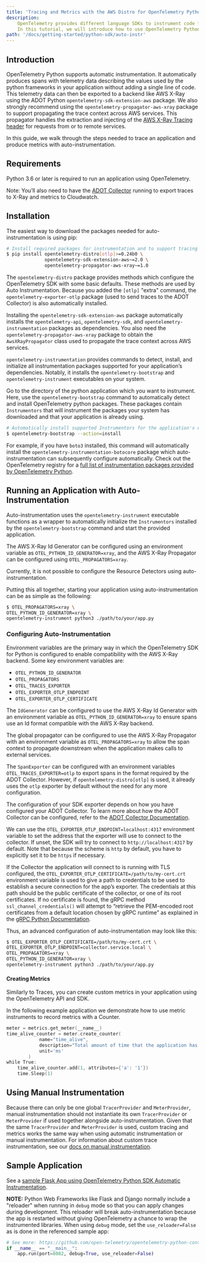 ```yaml
---
title: 'Tracing and Metrics with the AWS Distro for OpenTelemetry Python Auto-Instrumentation and X-Ray/Cloudwatch'
description:
    OpenTelemetry provides different language SDKs to instrument code for collecting telemetry data in the application.
    In this tutorial, we will introduce how to use OpenTelemetry Python SDK for traces and metrics instrumentation in the application...
path: '/docs/getting-started/python-sdk/auto-instr'
---
```



## Introduction

OpenTelemetry Python supports automatic instrumentation. It automatically produces spans with telemetry data describing the values used by the python frameworks in your application without adding a single line of code. This telemetry data can then be exported to a backend like AWS X-Ray using the ADOT Python `opentelemetry-sdk-extension-aws` package. We also strongly recommend using the `opentelemetry-propagator-aws-xray` package to support propagating the trace context across AWS services. This propagator handles the extraction and injecting of the [AWS X-Ray Tracing header](https://docs.aws.amazon.com/xray/latest/devguide/xray-concepts.html#xray-concepts-tracingheader) for requests from or to remote services.

In this guide, we walk through the steps needed to trace an application and produce metrics with auto-instrumentation.

<SectionSeparator />

## Requirements

Python 3.6 or later is required to run an application using OpenTelemetry.

Note: You’ll also need to have the [ADOT Collector](https://aws-otel.github.io/docs/getting-started/collector) running to export traces to X-Ray and metrics to Cloudwatch.

<SectionSeparator />

## Installation

The easiest way to download the packages needed for auto-instrumentation is using pip:

```bash
# Install required packages for instrumentation and to support tracing with AWS X-Ray
$ pip install opentelemetry-distro[otlp]>=0.24b0 \
              opentelemetry-sdk-extension-aws~=2.0 \
              opentelemetry-propagator-aws-xray~=1.0
```

The `opentelemetry-distro` package provides methods which configure the OpenTelemetry SDK with some basic defaults. These methods are used by Auto Instrumentation. Because you added the `[otlp]` "extra" command, the `opentelemetry-exporter-otlp` package (used to send traces to the ADOT Collector) is also automatically installed.

Installing the `opentelemetry-sdk-extension-aws` package automatically installs the `opentelemetry-api`, `opentelemetry-sdk`, and `opentelemetry-instrumentation` packages as dependencies. You also need the `opentelemetry-propagator-aws-xray` package to obtain the `AwsXRayPropagator` class used to propagate the trace context across AWS services.

`opentelemetry-instrumentation` provides commands to detect, install, and initialize all instrumentation packages supported for your application’s dependencies. Notably, it installs the `opentelemetry-bootstrap` and `opentelemetry-instrument` executables on your system.

Go to the directory of the python application which you want to instrument. Here, use the `opentelemetry-bootstrap` command to automatically detect and install OpenTelemetry python packages. These packages contain `Instrumentors` that will instrument the packages your system has downloaded and that your application is already using.

```bash
# Automatically install supported Instrumentors for the application's dependencies
$ opentelemetry-bootstrap --action=install
```

For example, if you have `boto3` installed, this command will automatically install the `opentelemetry-instrumentation-botocore` package which auto-instrumentation can subsequently configure automatically. Check out the OpenTelemetry registry for a [full list of instrumentation packages provided by OpenTelemetry Python](https://opentelemetry.io/registry/?s=&component=instrumentation&language=python).

## Running an Application with Auto-Instrumentation

Auto-instrumentation uses the `opentelemetry-instrument` executable functions as a wrapper to automatically initialize the `Instrumentors` installed by the `opentelemetry-bootstrap` command and start the provided application.

The AWS X-Ray Id Generator can be configured using an environment variable as `OTEL_PYTHON_ID_GENERATOR=xray`, and the AWS X-Ray Propagator can be configured using `OTEL_PROPAGATORS=xray`.

Currently, it is not possible to configure the Resource Detectors using auto-instrumentation.

Putting this all together, starting your application using auto-instrumentation can be as simple as the following:

```bash
$ OTEL_PROPAGATORS=xray \
OTEL_PYTHON_ID_GENERATOR=xray \
opentelemetry-instrument python3 ./path/to/your/app.py
```

### Configuring Auto-Instrumentation

Environment variables are the primary way in which the OpenTelemetry SDK for Python is configured to enable compatibility with the AWS X-Ray backend. Some key environment variables are:

* `OTEL_PYTHON_ID_GENERATOR`
* `OTEL_PROPAGATORS`
* `OTEL_TRACES_EXPORTER`
* `OTEL_EXPORTER_OTLP_ENDPOINT`
* `OTEL_EXPORTER_OTLP_CERTIFICATE`

The `IdGenerator` can be configured to use the AWS X-Ray Id Generator with an environment variable as `OTEL_PYTHON_ID_GENERATOR=xray` to ensure spans use an Id format compatible with the AWS X-Ray backend.

The global propagator can be configured to use the AWS X-Ray Propagator with an environment variable as `OTEL_PROPAGATORS=xray` to allow the span context to propagate downstream when the application makes calls to external services.

The `SpanExporter` can be configured with an environment variables `OTEL_TRACES_EXPORTER=otlp` to export spans in the format required by the ADOT Collector. However, if `opentelemetry-distro[otlp]` is used, it already uses the `otlp` exporter by default without the need for any more configuration.

The configuration of your SDK exporter depends on how you have configured your ADOT Collector. To learn more about how the ADOT Collector can be configured, refer to the [ADOT Collector Documentation](https://aws-otel.github.io/docs/getting-started/collector).

We can use the `OTEL_EXPORTER_OTLP_ENDPOINT=localhost:4317` environment variable to set the address that the exporter will use to connect to the collector. If unset, the SDK will try to connect to `http://localhost:4317` by default. Note that because the scheme is `http` by default, you have to explicitly set it to be `https` if necessary.

If the Collector the application will connect to is running with TLS configured, the `OTEL_EXPORTER_OTLP_CERTIFICATE=/path/to/my-cert.crt` environment variable is used to give a path to credentials to be used to establish a secure connection for the app’s exporter. The credentials at this path should be the public certificate of the collector, or one of its root certificates. If no certificate is found, the gRPC method `ssl_channel_credentials()` will attempt to “retrieve the PEM-encoded root certificates from a default location chosen by gRPC runtime” as explained in the [gRPC Python Documentation](https://grpc.github.io/grpc/python/grpc.html?highlight=ssl_channel_credentials).

Thus, an advanced configuration of auto-instrumentation may look like this:

```bash
$ OTEL_EXPORTER_OTLP_CERTIFICATE=/path/to/my-cert.crt \
OTEL_EXPORTER_OTLP_ENDPOINT=collector.service.local \
OTEL_PROPAGATORS=xray \
OTEL_PYTHON_ID_GENERATOR=xray \
opentelemetry-instrument python3 ./path/to/your/app.py
```

#### Creating Metrics

Similarly to Traces, you can create custom metrics in your application using the OpenTelemetry API and SDK.

In the following example application we demonstrate how to use metric instruments to record metrics with a Counter.
```go lineNumbers=true
meter = metrics.get_meter(__name__)
time_alive_counter = meter.create_counter(
            name="time_alive",
            description="Total amount of time that the application has been alive",
            unit='ms'
        )
while True:
    time_alive_counter.add(1, attributes={'a': '1'})
    time.Sleep(1)
```

<SectionSeparator />

## Using Manual Instrumentation

Because there can only be one global `TracerProvider` and `MeterProvider`, manual instrumentation should not instantiate its own `TracerProvider` or `MeterProvider` if used together alongside auto-instrumentation. Given that the same `TracerProvider` and `MeterProvider` is used, custom tracing and metrics works the same way when using automatic instrumentation or manual instrumentation. For information about custom trace instrumentation, see our [docs on manual instrumentation](/docs/getting-started/python-sdk/trace-metric-manual-instr).

<SectionSeparator />

## Sample Application

See a [sample Flask App using OpenTelemetry Python SDK Automatic Instrumentation](https://github.com/aws-observability/aws-otel-community/tree/master/sample-apps/python-auto-instrumentation-sample-app).

**NOTE:** Python Web Frameworks like Flask and Django normally include a "reloader" when running in `debug` mode so that you can apply changes during development. This reloader will break auto-instrumentation because the app is restarted without giving OpenTelemetry a chance to wrap the instrumented libraries. When using `debug` mode, set the `use_reloader=False` as is done in the referenced sample app:

```python
# See more: https://github.com/open-telemetry/opentelemetry-python-contrib/issues/546
if __name__ == "__main__":
    app.run(port=8082, debug=True, use_reloader=False)
```